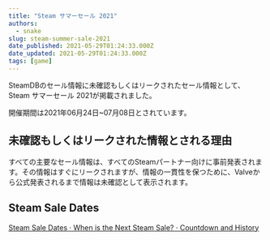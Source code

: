 ```yaml
---
title: "Steam サマーセール 2021"
authors:
  - snake
slug: steam-summer-sale-2021
date_published: 2021-05-29T01:24:33.000Z
date_updated: 2021-05-29T01:24:33.000Z
tags: [game]
---
```


SteamDBのセール情報に未確認もしくはリークされたセール情報として、Steam サマーセール 2021が掲載されました。

開催期間は2021年06月24日~07月08日とされています。

## 未確認もしくはリークされた情報とされる理由

すべての主要なセール情報は、すべてのSteamパートナー向けに事前発表されます。その情報はすぐにリークされますが、情報の一貫性を保つために、Valveから公式発表されるまで情報は未確認として表示されます。

## Steam Sale Dates
[Steam Sale Dates · When is the Next Steam Sale? · Countdown and History](https://steamdb.info/sales/history/)
